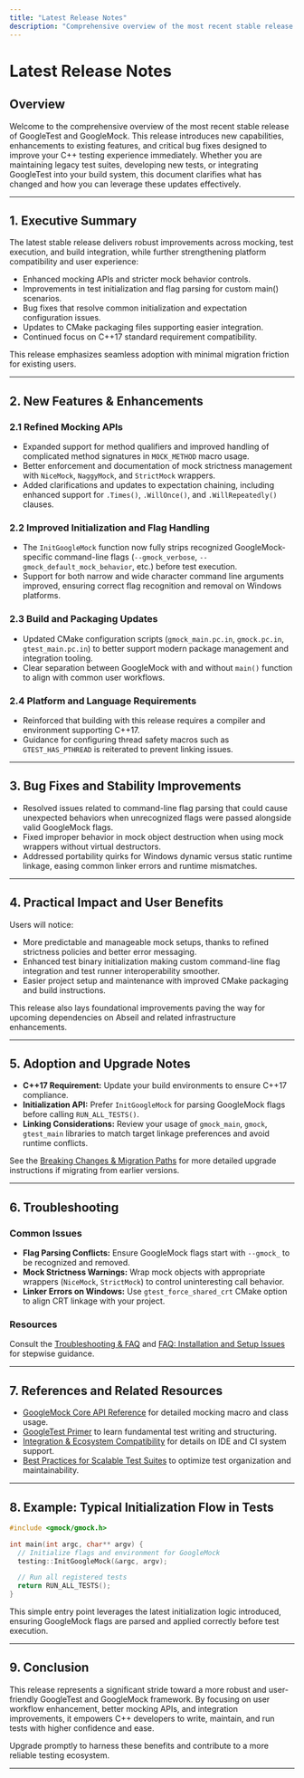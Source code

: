 ```yaml
---
title: "Latest Release Notes"
description: "Comprehensive overview of the most recent stable release: new capabilities, improvements, and critical bug fixes. Understand what's changed and how you can benefit immediately from the update."
---
```


# Latest Release Notes

## Overview
Welcome to the comprehensive overview of the most recent stable release of GoogleTest and GoogleMock. This release introduces new capabilities, enhancements to existing features, and critical bug fixes designed to improve your C++ testing experience immediately. Whether you are maintaining legacy test suites, developing new tests, or integrating GoogleTest into your build system, this document clarifies what has changed and how you can leverage these updates effectively.

---

## 1. Executive Summary

The latest stable release delivers robust improvements across mocking, test execution, and build integration, while further strengthening platform compatibility and user experience:

- Enhanced mocking APIs and stricter mock behavior controls.
- Improvements in test initialization and flag parsing for custom main() scenarios.
- Bug fixes that resolve common initialization and expectation configuration issues.
- Updates to CMake packaging files supporting easier integration.
- Continued focus on C++17 standard requirement compatibility.

This release emphasizes seamless adoption with minimal migration friction for existing users.

---

## 2. New Features & Enhancements

### 2.1 Refined Mocking APIs
- Expanded support for method qualifiers and improved handling of complicated method signatures in `MOCK_METHOD` macro usage.
- Better enforcement and documentation of mock strictness management with `NiceMock`, `NaggyMock`, and `StrictMock` wrappers.
- Added clarifications and updates to expectation chaining, including enhanced support for `.Times()`, `.WillOnce()`, and `.WillRepeatedly()` clauses.

### 2.2 Improved Initialization and Flag Handling
- The `InitGoogleMock` function now fully strips recognized GoogleMock-specific command-line flags (`--gmock_verbose`, `--gmock_default_mock_behavior`, etc.) before test execution.
- Support for both narrow and wide character command line arguments improved, ensuring correct flag recognition and removal on Windows platforms.

### 2.3 Build and Packaging Updates
- Updated CMake configuration scripts (`gmock_main.pc.in`, `gmock.pc.in`, `gtest_main.pc.in`) to better support modern package management and integration tooling.
- Clear separation between GoogleMock with and without `main()` function to align with common user workflows.

### 2.4 Platform and Language Requirements
- Reinforced that building with this release requires a compiler and environment supporting C++17.
- Guidance for configuring thread safety macros such as `GTEST_HAS_PTHREAD` is reiterated to prevent linking issues.

---

## 3. Bug Fixes and Stability Improvements

- Resolved issues related to command-line flag parsing that could cause unexpected behaviors when unrecognized flags were passed alongside valid GoogleMock flags.
- Fixed improper behavior in mock object destruction when using mock wrappers without virtual destructors.
- Addressed portability quirks for Windows dynamic versus static runtime linkage, easing common linker errors and runtime mismatches.

---

## 4. Practical Impact and User Benefits

Users will notice:

- More predictable and manageable mock setups, thanks to refined strictness policies and better error messaging.
- Enhanced test binary initialization making custom command-line flag integration and test runner interoperability smoother.
- Easier project setup and maintenance with improved CMake packaging and build instructions.

This release also lays foundational improvements paving the way for upcoming dependencies on Abseil and related infrastructure enhancements.

---

## 5. Adoption and Upgrade Notes

- **C++17 Requirement:** Update your build environments to ensure C++17 compliance.
- **Initialization API:** Prefer `InitGoogleMock` for parsing GoogleMock flags before calling `RUN_ALL_TESTS()`.
- **Linking Considerations:** Review your usage of `gmock_main`, `gmock`, `gtest_main` libraries to match target linkage preferences and avoid runtime conflicts.

See the [Breaking Changes & Migration Paths](../changelog/upgrade-guides/breaking-changes) for more detailed upgrade instructions if migrating from earlier versions.

---

## 6. Troubleshooting

### Common Issues
- **Flag Parsing Conflicts:** Ensure GoogleMock flags start with `--gmock_` to be recognized and removed.
- **Mock Strictness Warnings:** Wrap mock objects with appropriate wrappers (`NiceMock`, `StrictMock`) to control uninteresting call behavior.
- **Linker Errors on Windows:** Use `gtest_force_shared_crt` CMake option to align CRT linkage with your project.

### Resources
Consult the [Troubleshooting & FAQ](../../getting-started/first-steps/troubleshooting) and [FAQ: Installation and Setup Issues](../../faq/getting_started_faq/installation_issues) for stepwise guidance.

---

## 7. References and Related Resources

- [GoogleMock Core API Reference](../../api-reference/core-apis/mocking-core-api) for detailed mocking macro and class usage.
- [GoogleTest Primer](../../docs/primer.md) to learn fundamental test writing and structuring.
- [Integration & Ecosystem Compatibility](../../overview/architecture-features-integration/integration-and-dependencies) for details on IDE and CI system support.
- [Best Practices for Scalable Test Suites](../../guides/real-world-patterns/best-practices-patterns) to optimize test organization and maintainability.

---

## 8. Example: Typical Initialization Flow in Tests

```cpp
#include <gmock/gmock.h>

int main(int argc, char** argv) {
  // Initialize flags and environment for GoogleMock
  testing::InitGoogleMock(&argc, argv);

  // Run all registered tests
  return RUN_ALL_TESTS();
}
```

This simple entry point leverages the latest initialization logic introduced, ensuring GoogleMock flags are parsed and applied correctly before test execution.

---

## 9. Conclusion

This release represents a significant stride toward a more robust and user-friendly GoogleTest and GoogleMock framework. By focusing on user workflow enhancement, better mocking APIs, and integration improvements, it empowers C++ developers to write, maintain, and run tests with higher confidence and ease.

Upgrade promptly to harness these benefits and contribute to a more reliable testing ecosystem.

---